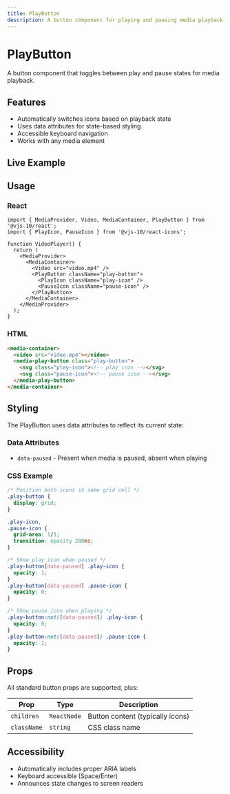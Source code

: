 ```yaml
---
title: PlayButton
description: A button component for playing and pausing media playback
---
```



# PlayButton

A button component that toggles between play and pause states for media playback.

## Features

- Automatically switches icons based on playback state
- Uses data attributes for state-based styling
- Accessible keyboard navigation
- Works with any media element

## Live Example

<PlayButtonDemo client:load />

## Usage

### React

```tsx
import { MediaProvider, Video, MediaContainer, PlayButton } from '@vjs-10/react';
import { PlayIcon, PauseIcon } from '@vjs-10/react-icons';

function VideoPlayer() {
  return (
    <MediaProvider>
      <MediaContainer>
        <Video src="video.mp4" />
        <PlayButton className="play-button">
          <PlayIcon className="play-icon" />
          <PauseIcon className="pause-icon" />
        </PlayButton>
      </MediaContainer>
    </MediaProvider>
  );
}
```

### HTML

```html
<media-container>
  <video src="video.mp4"></video>
  <media-play-button class="play-button">
    <svg class="play-icon"><!-- play icon --></svg>
    <svg class="pause-icon"><!-- pause icon --></svg>
  </media-play-button>
</media-container>
```

## Styling

The PlayButton uses data attributes to reflect its current state:

### Data Attributes

- `data-paused` - Present when media is paused, absent when playing

### CSS Example

```css
/* Position both icons in same grid cell */
.play-button {
  display: grid;
}

.play-icon,
.pause-icon {
  grid-area: 1/1;
  transition: opacity 200ms;
}

/* Show play icon when paused */
.play-button[data-paused] .play-icon {
  opacity: 1;
}
.play-button[data-paused] .pause-icon {
  opacity: 0;
}

/* Show pause icon when playing */
.play-button:not([data-paused]) .play-icon {
  opacity: 0;
}
.play-button:not([data-paused]) .pause-icon {
  opacity: 1;
}
```

## Props

All standard button props are supported, plus:

| Prop | Type | Description |
|------|------|-------------|
| `children` | `ReactNode` | Button content (typically icons) |
| `className` | `string` | CSS class name |

## Accessibility

- Automatically includes proper ARIA labels
- Keyboard accessible (Space/Enter)
- Announces state changes to screen readers
